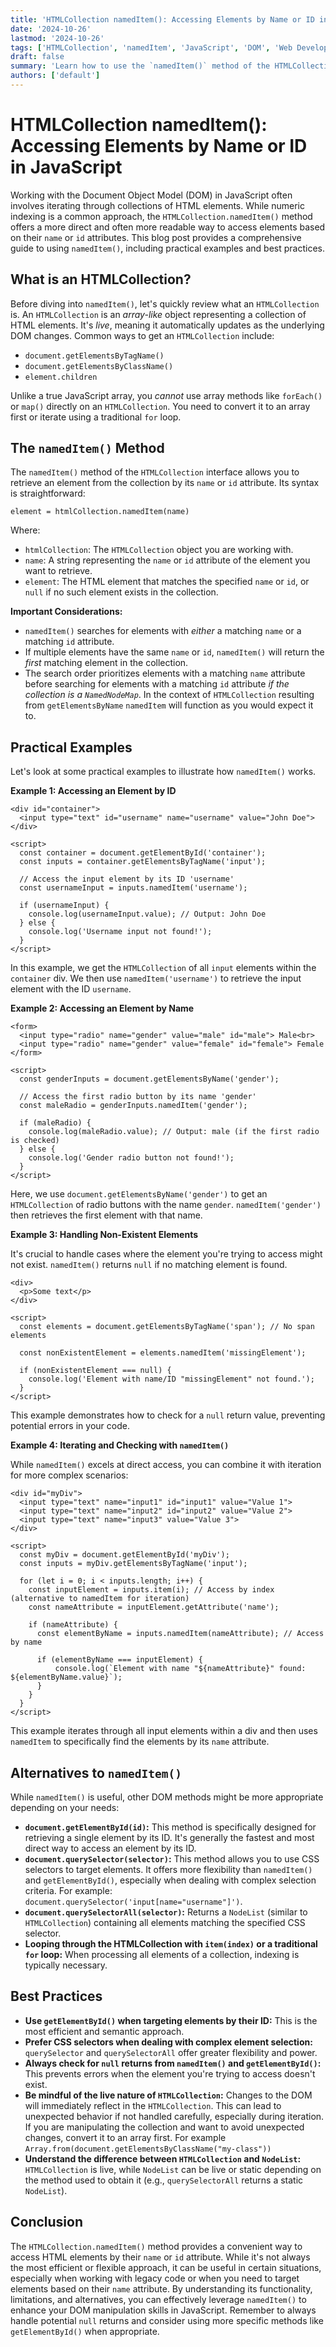 ```yaml
---
title: 'HTMLCollection namedItem(): Accessing Elements by Name or ID in JavaScript'
date: '2024-10-26'
lastmod: '2024-10-26'
tags: ['HTMLCollection', 'namedItem', 'JavaScript', 'DOM', 'Web Development']
draft: false
summary: 'Learn how to use the `namedItem()` method of the HTMLCollection interface in JavaScript to access HTML elements by their name or ID attribute. Includes practical code examples and best practices.'
authors: ['default']
---
```


# HTMLCollection namedItem(): Accessing Elements by Name or ID in JavaScript

Working with the Document Object Model (DOM) in JavaScript often involves iterating through collections of HTML elements. While numeric indexing is a common approach, the `HTMLCollection.namedItem()` method offers a more direct and often more readable way to access elements based on their `name` or `id` attributes. This blog post provides a comprehensive guide to using `namedItem()`, including practical examples and best practices.

## What is an HTMLCollection?

Before diving into `namedItem()`, let's quickly review what an `HTMLCollection` is. An `HTMLCollection` is an _array-like_ object representing a collection of HTML elements. It's _live_, meaning it automatically updates as the underlying DOM changes. Common ways to get an `HTMLCollection` include:

- `document.getElementsByTagName()`
- `document.getElementsByClassName()`
- `element.children`

Unlike a true JavaScript array, you _cannot_ use array methods like `forEach()` or `map()` directly on an `HTMLCollection`. You need to convert it to an array first or iterate using a traditional `for` loop.

## The `namedItem()` Method

The `namedItem()` method of the `HTMLCollection` interface allows you to retrieve an element from the collection by its `name` or `id` attribute. Its syntax is straightforward:

```plaintext
element = htmlCollection.namedItem(name)
```

Where:

- `htmlCollection`: The `HTMLCollection` object you are working with.
- `name`: A string representing the `name` or `id` attribute of the element you want to retrieve.
- `element`: The HTML element that matches the specified `name` or `id`, or `null` if no such element exists in the collection.

**Important Considerations:**

- `namedItem()` searches for elements with _either_ a matching `name` or a matching `id` attribute.
- If multiple elements have the same `name` or `id`, `namedItem()` will return the _first_ matching element in the collection.
- The search order prioritizes elements with a matching `name` attribute before searching for elements with a matching `id` attribute _if the collection is a `NamedNodeMap`_. In the context of `HTMLCollection` resulting from `getElementsByName` `namedItem` will function as you would expect it to.

## Practical Examples

Let's look at some practical examples to illustrate how `namedItem()` works.

**Example 1: Accessing an Element by ID**

```plaintext
<div id="container">
  <input type="text" id="username" name="username" value="John Doe">
</div>

<script>
  const container = document.getElementById('container');
  const inputs = container.getElementsByTagName('input');

  // Access the input element by its ID 'username'
  const usernameInput = inputs.namedItem('username');

  if (usernameInput) {
    console.log(usernameInput.value); // Output: John Doe
  } else {
    console.log('Username input not found!');
  }
</script>
```

In this example, we get the `HTMLCollection` of all `input` elements within the `container` div. We then use `namedItem('username')` to retrieve the input element with the ID `username`.

**Example 2: Accessing an Element by Name**

```plaintext
<form>
  <input type="radio" name="gender" value="male" id="male"> Male<br>
  <input type="radio" name="gender" value="female" id="female"> Female
</form>

<script>
  const genderInputs = document.getElementsByName('gender');

  // Access the first radio button by its name 'gender'
  const maleRadio = genderInputs.namedItem('gender');

  if (maleRadio) {
    console.log(maleRadio.value); // Output: male (if the first radio is checked)
  } else {
    console.log('Gender radio button not found!');
  }
</script>
```

Here, we use `document.getElementsByName('gender')` to get an `HTMLCollection` of radio buttons with the name `gender`. `namedItem('gender')` then retrieves the first element with that name.

**Example 3: Handling Non-Existent Elements**

It's crucial to handle cases where the element you're trying to access might not exist. `namedItem()` returns `null` if no matching element is found.

```plaintext
<div>
  <p>Some text</p>
</div>

<script>
  const elements = document.getElementsByTagName('span'); // No span elements

  const nonExistentElement = elements.namedItem('missingElement');

  if (nonExistentElement === null) {
    console.log('Element with name/ID "missingElement" not found.');
  }
</script>
```

This example demonstrates how to check for a `null` return value, preventing potential errors in your code.

**Example 4: Iterating and Checking with `namedItem()`**

While `namedItem()` excels at direct access, you can combine it with iteration for more complex scenarios:

```plaintext
<div id="myDiv">
  <input type="text" name="input1" id="input1" value="Value 1">
  <input type="text" name="input2" id="input2" value="Value 2">
  <input type="text" name="input3" value="Value 3">
</div>

<script>
  const myDiv = document.getElementById('myDiv');
  const inputs = myDiv.getElementsByTagName('input');

  for (let i = 0; i < inputs.length; i++) {
    const inputElement = inputs.item(i); // Access by index (alternative to namedItem for iteration)
    const nameAttribute = inputElement.getAttribute('name');

    if (nameAttribute) {
      const elementByName = inputs.namedItem(nameAttribute); // Access by name

      if (elementByName === inputElement) {
          console.log(`Element with name "${nameAttribute}" found: ${elementByName.value}`);
      }
    }
  }
</script>
```

This example iterates through all input elements within a div and then uses `namedItem` to specifically find the elements by its `name` attribute.

## Alternatives to `namedItem()`

While `namedItem()` is useful, other DOM methods might be more appropriate depending on your needs:

- **`document.getElementById(id)`:** This method is specifically designed for retrieving a single element by its ID. It's generally the fastest and most direct way to access an element by its ID.
- **`document.querySelector(selector)`:** This method allows you to use CSS selectors to target elements. It offers more flexibility than `namedItem()` and `getElementById()`, especially when dealing with complex selection criteria. For example: `document.querySelector('input[name="username"]')`.
- **`document.querySelectorAll(selector)`:** Returns a `NodeList` (similar to `HTMLCollection`) containing all elements matching the specified CSS selector.
- **Looping through the HTMLCollection with `item(index)` or a traditional `for` loop:** When processing all elements of a collection, indexing is typically necessary.

## Best Practices

- **Use `getElementById()` when targeting elements by their ID:** This is the most efficient and semantic approach.
- **Prefer CSS selectors when dealing with complex element selection:** `querySelector` and `querySelectorAll` offer greater flexibility and power.
- **Always check for `null` returns from `namedItem()` and `getElementById()`:** This prevents errors when the element you're trying to access doesn't exist.
- **Be mindful of the live nature of `HTMLCollection`:** Changes to the DOM will immediately reflect in the `HTMLCollection`. This can lead to unexpected behavior if not handled carefully, especially during iteration. If you are manipulating the collection and want to avoid unexpected changes, convert it to an array first. For example `Array.from(document.getElementsByClassName("my-class"))`
- **Understand the difference between `HTMLCollection` and `NodeList`:** `HTMLCollection` is live, while `NodeList` can be live or static depending on the method used to obtain it (e.g., `querySelectorAll` returns a static `NodeList`).

## Conclusion

The `HTMLCollection.namedItem()` method provides a convenient way to access HTML elements by their `name` or `id` attribute. While it's not always the most efficient or flexible approach, it can be useful in certain situations, especially when working with legacy code or when you need to target elements based on their `name` attribute. By understanding its functionality, limitations, and alternatives, you can effectively leverage `namedItem()` to enhance your DOM manipulation skills in JavaScript. Remember to always handle potential `null` returns and consider using more specific methods like `getElementById()` when appropriate.
